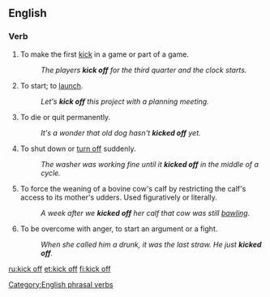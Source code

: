 {{also|kick-off|kickoff}}
==English==

===Verb===
{{en-verb|kicks off|kicking off|kicked off}}

# To make the first [[kick]] in a game or part of a game.
#: ''The players '''kick off''' for the third quarter and the clock starts.''
# {{idiomatic}} To start; to [[launch]].
#: ''Let's '''kick off''' this project with a planning meeting.''
# {{idiomatic|colloquial|euphemism}} To die or quit permanently.
#: ''It's a wonder that old dog hasn't '''kicked off''' yet.''
# {{idiomatic}} To shut down or [[turn off]] suddenly.
#: ''The washer was working fine until it '''kicked off''' in the middle of a cycle.''
# {{US|idiom|ranching|slang}} To force the weaning of a bovine cow's calf by restricting the calf's access to its mother's udders.  Used figuratively or literally.
#: ''A week after we '''kicked off''' her calf that cow was still [[bawling]].''
# {{UK|idiom|colloquial}} To be overcome with anger, to start an argument or a fight.
#: ''When she called him a drunk, it was the last straw. He just '''kicked off'''.''

[[Category:English phrasal verbs]]

[[ru:kick off]]
[[et:kick off]]
[[fi:kick off]]